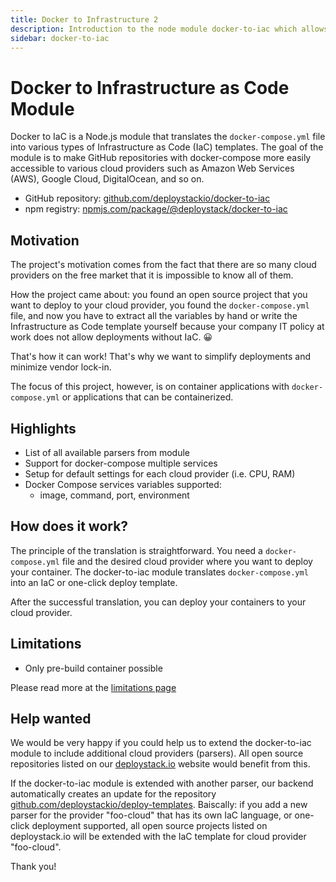 ```yaml
---
title: Docker to Infrastructure 2
description: Introduction to the node module docker-to-iac which allows you to transfer docker-compose into IaC templates
sidebar: docker-to-iac
---
```


# Docker to Infrastructure as Code Module

Docker to IaC is a Node.js module that translates the `docker-compose.yml` file into various types of Infrastructure as Code (IaC) templates. The goal of the module is to make GitHub repositories with docker-compose more easily accessible to various cloud providers such as Amazon Web Services (AWS), Google Cloud, DigitalOcean, and so on.

- GitHub repository: [github.com/deploystackio/docker-to-iac](https://github.com/deploystackio/docker-to-iac)
- npm registry: [npmjs.com/package/@deploystack/docker-to-iac](https://www.npmjs.com/package/@deploystack/docker-to-iac)

## Motivation

The project's motivation comes from the fact that there are so many cloud providers on the free market that it is impossible to know all of them.

How the project came about: you found an open source project that you want to deploy to your cloud provider, you found the `docker-compose.yml` file, and now you have to extract all the variables by hand or write the Infrastructure as Code template yourself because your company IT policy at work does not allow deployments without IaC. 😀

That's how it can work! That's why we want to simplify deployments and minimize vendor lock-in.

The focus of this project, however, is on container applications with `docker-compose.yml` or applications that can be containerized.

## Highlights

- List of all available parsers from module
- Support for docker-compose multiple services
- Setup for default settings for each cloud provider (i.e. CPU, RAM)
- Docker Compose services variables supported:
  - image, command, port, environment

## How does it work?

The principle of the translation is straightforward. You need a `docker-compose.yml` file and the desired cloud provider where you want to deploy your container. The docker-to-iac module translates `docker-compose.yml` into an IaC or one-click deploy template.

After the successful translation, you can deploy your containers to your cloud provider.

## Limitations

- Only pre-build container possible

Please read more at the [limitations page](/docs/docker-to-iac/limitations.md)

## Help wanted

We would be very happy if you could help us to extend the docker-to-iac module to include additional cloud providers (parsers). All open source repositories listed on our [deploystack.io](https://deploystack.io) website would benefit from this.

If the docker-to-iac module is extended with another parser, our backend automatically creates an update for the repository [github.com/deploystackio/deploy-templates](https://github.com/deploystackio/deploy-templates). Baiscally: if you add a new parser for the provider "foo-cloud" that has its own IaC language, or one-click deployment supported, all open source projects listed on deploystack.io will be extended with the IaC template for cloud provider "foo-cloud".

Thank you!
